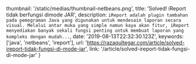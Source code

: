   thumbnail: '/static/medias/thumbnail-netbeans.png',
  title: 'Solved! iReport tidak berfungsi dimode JAR',
  description: `iReport adalah plugin tambahan pada pemograman Java yang digunakan untuk mendesain laporan secara visual. Melalui antar muka yang simple namun kaya akan fitur, iReport menyediakan banyak sekali fungsi penting untuk membuat laporan yang kompleks dengan mudah...`,
  date: '2019-08-13T22:32:30.123Z',
  keywords: ['java', 'netbeans', 'ireport'],
  url: 'https://razaqultegar.com/article/solved-ireport-tidak-fungsi-di-mode-jar',
  link: '/article/solved-ireport-tidak-fungsi-di-mode-jar'
}
